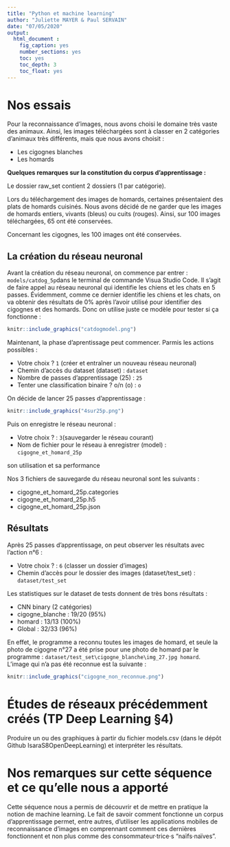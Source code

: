 ```yaml
---
title: "Python et machine learning"
author: "Juliette MAYER & Paul SERVAIN"
date: "07/05/2020"
output:
  html_document :
    fig_caption: yes
    number_sections: yes
    toc: yes
    toc_depth: 3
    toc_float: yes
---
```


# **Nos essais**

Pour la reconnaissance d'images, nous avons choisi le domaine très vaste des animaux. Ainsi, les images téléchargées sont à classer en 2 catégories d'animaux très différents, mais que nous avons choisit :

* Les cigognes blanches
* Les homards

**Quelques remarques sur la constitution du corpus d'apprentissage :** 

Le dossier raw_set contient 2 dossiers (1 par catégorie).

Lors du téléchargement des images de homards, certaines présentaient des plats de homards cuisinés. Nous avons décidé de ne garder que les images de homards entiers, vivants (bleus) ou cuits (rouges). Ainsi, sur 100 images téléchargées, 65 ont été conservées.

Concernant les cigognes, les 100 images ont été conservées.

## La création du réseau neuronal
Avant la création du réseau neuronal, on commence par entrer : `models/catdog_5p`dans le terminal de commande Visua Studio Code. Il s'agit de faire appel au réseau neuronal qui identifie les chiens et les chats en 5 passes. Évidemment, comme ce dernier identifie les chiens et les chats, on va obtenir des résultats de 0% après l'avoir utilisé pour identifier des cigognes et des homards. Donc on utilise juste ce modèle pour tester si ça fonctionne : 

```r
knitr::include_graphics("catdogmodel.png")
```

Maintenant, la phase d'aprentissage peut commencer. Parmis les actions possibles : 

* Votre choix ? `1` (créer et entraîner un nouveau réseau neuronal)
* Chemin d'accès du dataset (dataset) : `dataset`
* Nombre de passes d'apprentissage (25) : `25`
* Tenter une classification binaire ? o/n (o) : `o`

On décide de lancer 25 passes d'apprentissage : 
```r
knitr::include_graphics("4sur25p.png")
```

Puis on enregistre le réseau neuronal :

* Votre choix ? : `3`(sauvegarder le réseau courant)
* Nom de fichier pour le réseau à enregistrer (model) : `cigogne_et_homard_25p`

son utilisation et sa performance

Nos 3 fichiers de sauvegarde du réseau neuronal sont les suivants :

* cigogne_et_homard_25p.categories
* cigogne_et_homard_25p.h5
* cigogne_et_homard_25p.json

## Résultats

Après 25 passes d'apprentissage, on peut observer les résultats avec l'action n°6 :

* Votre choix ? : `6` (classer un dossier d'images)
* Chemin d'accès pour le dossier des images (dataset/test_set) : `dataset/test_set`

Les statistiques sur le dataset de tests donnent de très bons résultats :

* CNN binary (2 catégories)
* cigogne_blanche : 19/20 (95%)
* homard : 13/13 (100%)
* Global : 32/33 (96%)

En effet, le programme a reconnu toutes les images de homard, et seule la photo de cigogne n°27 a été prise pour une photo de homard par le programme : `dataset/test_set\cigogne_blanche\img_27.jpg homard`. L'image qui n'a pas été reconnue est la suivante : 

```r
knitr::include_graphics("cigogne_non_reconnue.png")
```

# **Études de réseaux précédemment créés (TP Deep Learning §4)**

Produire un ou des graphiques à partir du fichier models.csv (dans le dépôt Github IsaraS8OpenDeepLearning) et interpréter les résultats.

# **Nos remarques sur cette séquence et ce qu'elle nous a apporté**
Cette séquence nous a permis de découvrir et de mettre en pratique la notion de machine learning. Le fait de savoir comment fonctionne un corpus d'apprentissage permet, entre autres, d'utiliser les applications mobiles de reconnaissance d'images en comprennant comment ces dernières fonctionnent et non plus comme des consommateur·trice·s "naïfs·naïves".
